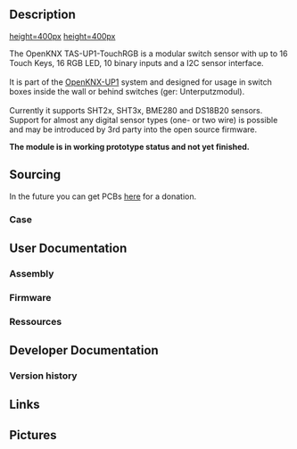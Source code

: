 == Description ==

[[media/TAS-UP1-TouchRGB_Proto01_PCB.jpg|height=400px]]
[[media/TAS-UP1-TouchRGB_Proto01_Touch.jpg|height=400px]]

The OpenKNX TAS-UP1-TouchRGB is a modular switch sensor with up to 16 Touch Keys, 16 RGB LED, 10 binary inputs and a I2C sensor interface.<br><br>
It is part of the [[OpenKNX-UP1]] system and designed for usage in switch boxes inside the wall or behind switches (ger: Unterputzmodul).<br><br>
Currently it supports SHT2x, SHT3x, BME280 and DS18B20 sensors. Support for almost any digital sensor types (one- or two wire) is possible and may be introduced by 3rd party into the open source firmware.

'''The module is in working prototype status and not yet finished.'''

== Sourcing ==

In the future you can get PCBs [http://shop.sirsydom.de here] for a donation.<br>

=== Case ===


== User Documentation ==

=== Assembly ===

=== Firmware ===

=== Ressources ===



== Developer Documentation ==

=== Version history ===



== Links ==



== Pictures ==
